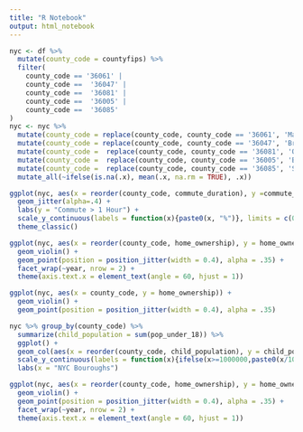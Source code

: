 ```yaml
---
title: "R Notebook"
output: html_notebook
---
```

```r
nyc <- df %>% 
  mutate(county_code = countyfips) %>% 
  filter(
    county_code == '36061' |
    county_code ==  '36047' |
    county_code ==  '36081' |
    county_code ==  '36005' |
    county_code ==  '36085' 
)
nyc <- nyc %>%
  mutate(county_code = replace(county_code, county_code == '36061', 'Manhattan')) %>% 
  mutate(county_code = replace(county_code, county_code == '36047', 'Brooklyn')) %>%
  mutate(county_code =  replace(county_code, county_code == '36081', 'Queens')) %>%
  mutate(county_code =  replace(county_code, county_code == '36005', 'Bronx')) %>%
  mutate(county_code =  replace(county_code, county_code == '36085', 'Staten Island'))%>%
  mutate_all(~ifelse(is.na(.x), mean(.x, na.rm = TRUE), .x))

ggplot(nyc, aes(x = reorder(county_code, commute_duration), y =commute_duration)) +
  geom_jitter(alpha=.4) +
  labs(y = "Commute > 1 Hour") +
  scale_y_continuous(labels = function(x){paste0(x, "%")}, limits = c(0, 35)) +
  theme_classic()

ggplot(nyc, aes(x = reorder(county_code, home_ownership), y = home_ownership)) +
  geom_violin() +
  geom_point(position = position_jitter(width = 0.4), alpha = .35) +
  facet_wrap(~year, nrow = 2) +
  theme(axis.text.x = element_text(angle = 60, hjust = 1))

ggplot(nyc, aes(x = county_code, y = home_ownership)) +
  geom_violin() +
  geom_point(position = position_jitter(width = 0.4), alpha = .35)

nyc %>% group_by(county_code) %>% 
  summarize(child_population = sum(pop_under_18)) %>% 
  ggplot() +
  geom_col(aes(x = reorder(county_code, child_population), y = child_population)) +
  scale_y_continuous(labels = function(x){ifelse(x>=1000000,paste0(x/1000000, "M"), paste0(x/1000, "K"))}) +
  labs(x = "NYC Bouroughs")

ggplot(nyc, aes(x = reorder(county_code, home_ownership), y = home_ownership)) +
  geom_violin() +
  geom_point(position = position_jitter(width = 0.4), alpha = .35) +
  facet_wrap(~year, nrow = 2) +
  theme(axis.text.x = element_text(angle = 60, hjust = 1))
```


